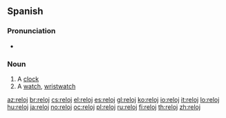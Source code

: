 ==Spanish==

===Pronunciation===
* {{IPA|/re'lox/|/re'lo/|lang=es}}

===Noun===
{{es-noun-m|plural=relojes}}

# A [[clock]]
# A [[watch]], [[wristwatch]]

[[az:reloj]]
[[br:reloj]]
[[cs:reloj]]
[[el:reloj]]
[[es:reloj]]
[[gl:reloj]]
[[ko:reloj]]
[[io:reloj]]
[[it:reloj]]
[[lo:reloj]]
[[hu:reloj]]
[[ja:reloj]]
[[no:reloj]]
[[oc:reloj]]
[[pl:reloj]]
[[ru:reloj]]
[[fi:reloj]]
[[th:reloj]]
[[zh:reloj]]